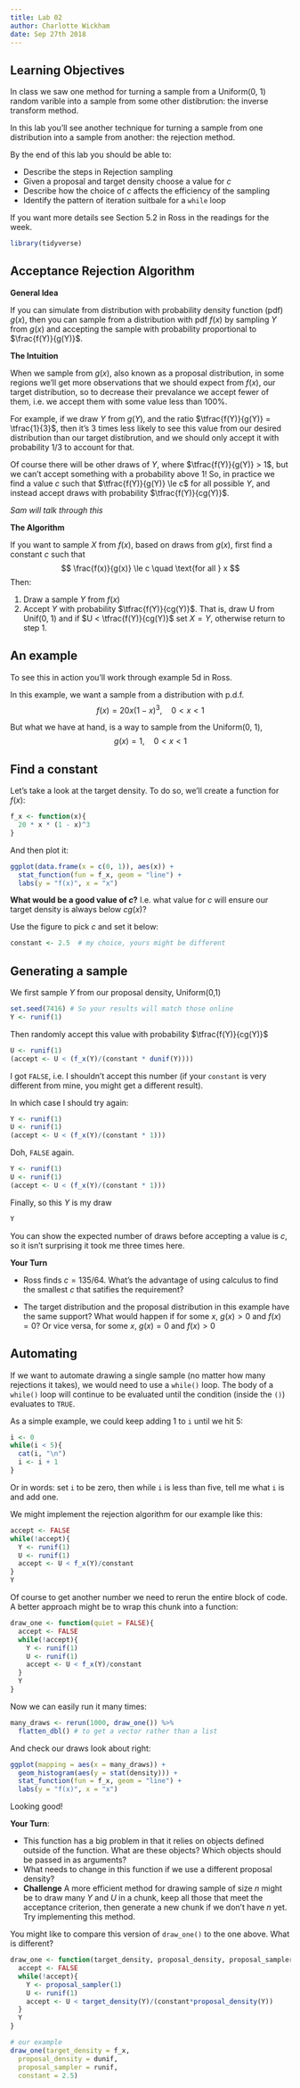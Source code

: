 ```yaml
---
title: Lab 02
author: Charlotte Wickham
date: Sep 27th 2018
---
```

  
## Learning Objectives

In class we saw one method for turning a sample from a Uniform(0, 1) random varible into a sample from some other distibrution: the inverse transform method.

In this lab you'll see another technique for turning a sample from one distribution into a sample from another: the rejection method.

By the end of this lab you should be able to:

* Describe the steps in Rejection sampling
* Given a proposal and target density choose a value for $c$
* Describe how the choice of $c$ affects the efficiency of the sampling
* Identify the pattern of iteration suitbale for a `while` loop
  
If you want more details see Section 5.2 in Ross in the readings for the week.
  
```r
library(tidyverse)
```

## Acceptance Rejection Algorithm

**General Idea** 

If you can simulate from distribution with probability density function (pdf) $g(x)$, then you can sample from a distribution with pdf $f(x)$ by sampling $Y$ from $g(x)$ and accepting the sample with probability proportional to $\frac{f(Y)}{g(Y)}$. 

**The Intuition**

When we sample from $g(x)$, also known as a proposal distribution, in some regions we'll get more observations that we should expect from $f(x)$, our target distribution, so to decrease their prevalance we accept fewer of them, i.e. we accept them with some value less than 100%.  

For example, if we draw $Y$ from $g(Y)$, and the ratio $\tfrac{f(Y)}{g(Y)} = \tfrac{1}{3}$, then it's 3 times less likely to see this value from our desired distribution than our target distibrution, and we should only accept it with probability 1/3 to account for that.  

Of course there will be other draws of $Y$, where $\tfrac{f(Y)}{g(Y)} > 1$, but we can't accept something with a probability above 1!  So, in practice we find a value $c$ such that $\tfrac{f(Y)}{g(Y)} \le c$ for all possible $Y$, and instead accept draws with probability $\tfrac{f(Y)}{cg(Y)}$.

*Sam will talk through this*

**The Algorithm**

If you want to sample $X$ from $f(x)$, based on draws from $g(x)$, first find a constant $c$ such that
$$
\frac{f(x)}{g(x)} \le c \quad \text{for all } x
$$
Then:

1. Draw a sample $Y$ from $f(x)$
2. Accept $Y$ with probability $\tfrac{f(Y)}{cg(Y)}$.  That is, draw U from Unif(0, 1) and if $U < \tfrac{f(Y)}{cg(Y)}$ set $X = Y$, otherwise return to step 1.


## An example

To see this in action you'll work through example 5d in Ross. 

In this example, we want a sample from a distribution with p.d.f.
$$
f(x) = 20 x (1 - x)^3, \quad 0 < x < 1
$$

But what we have at hand, is a way to sample from the Uniform(0, 1), 
$$
g(x) = 1, \quad 0 < x < 1
$$

## Find a constant

Let's take a look at the target density.  To do so, we'll create a function for $f(x)$:
```r
f_x <- function(x){
  20 * x * (1 - x)^3
}
```

And then plot it:
```r
ggplot(data.frame(x = c(0, 1)), aes(x)) +
  stat_function(fun = f_x, geom = "line") +
  labs(y = "f(x)", x = "x")
```

**What would be a good value of $c$?** I.e. what value for $c$ will ensure our target density is always below $cg(x)$?

Use the figure to pick $c$ and set it below:
```r
constant <- 2.5  # my choice, yours might be different
```

## Generating a sample

We first sample $Y$ from our proposal density, Uniform(0,1)
```r
set.seed(7416) # So your results will match those online
Y <- runif(1)
```

Then randomly accept this value with probability $\tfrac{f(Y)}{cg(Y)}$
```r
U <- runif(1)
(accept <- U < (f_x(Y)/(constant * dunif(Y))))
```
I got `FALSE`, i.e. I shouldn't accept this number (if your `constant` is very different from mine, you might get a different result).

In which case I should try again:
```r
Y <- runif(1)
U <- runif(1)
(accept <- U < (f_x(Y)/(constant * 1)))
```

Doh, `FALSE` again. 

```r
Y <- runif(1)
U <- runif(1)
(accept <- U < (f_x(Y)/(constant * 1)))
```
Finally, so this $Y$ is my draw
```r
Y
```
You can show the expected number of draws before accepting a value is $c$, so it isn't surprising it took me three times here.

**Your Turn**

* Ross finds $c =  135/64$.  What's the advantage of using calculus to find the smallest $c$ that satifies the requirement? 

* The target distribution and the proposal distribution in this example have the same support?  What would happen if for some $x$, $g(x) > 0$ and $f(x) = 0$?  Or vice versa, for some $x$, $g(x) = 0$ and $f(x) > 0$

## Automating

If we want to automate drawing a single sample (no matter how many rejections it takes), we would need to use a `while()` loop.  The body of a `while()` loop will continue to be evaluated until the condition (inside the `()`) evaluates to `TRUE`.

As a simple example, we could keep adding 1 to `i` until we hit 5:
```r
i <- 0
while(i < 5){
  cat(i, "\n")
  i <- i + 1
}
```
Or in words: set `i` to be zero, then while `i` is less than five, tell me what `i` is and add one.

We might implement the rejection algorithm for our example like this:
```r
accept <- FALSE
while(!accept){
  Y <- runif(1)
  U <- runif(1)
  accept <- U < f_x(Y)/constant
}
Y
```

Of course to get another number we need to rerun the entire block of code.  A better approach might be to wrap this chunk into a function:
```r
draw_one <- function(quiet = FALSE){
  accept <- FALSE
  while(!accept){
    Y <- runif(1)
    U <- runif(1)
    accept <- U < f_x(Y)/constant
  }
  Y
}
```

Now we can easily run it many times:
```r
many_draws <- rerun(1000, draw_one()) %>% 
  flatten_dbl() # to get a vector rather than a list
```

And check our draws look about right:
```r
ggplot(mapping = aes(x = many_draws)) + 
  geom_histogram(aes(y = stat(density))) +
  stat_function(fun = f_x, geom = "line") +
  labs(y = "f(x)", x = "x")
```

Looking good!

**Your Turn**:

* This function has a big problem in that it relies on objects defined outside of the function.  What are these objects? Which objects should be passed in as arguments?
* What needs to change in this function if we use a different proposal density? 
* **Challenge** A more efficient method for drawing sample of size $n$ might be to draw many $Y$ and $U$ in a chunk, keep all those that meet the acceptance criterion, then generate a new chunk if we don't have $n$ yet.  Try implementing this method.


You might like to compare this version of `draw_one()` to the one above.  What is different? 

```r
draw_one <- function(target_density, proposal_density, proposal_sampler, constant){
  accept <- FALSE
  while(!accept){
    Y <- proposal_sampler(1)
    U <- runif(1)
    accept <- U < target_density(Y)/(constant*proposal_density(Y))
  }
  Y
}

# our example
draw_one(target_density = f_x, 
  proposal_density = dunif, 
  proposal_sampler = runif, 
  constant = 2.5)
```
